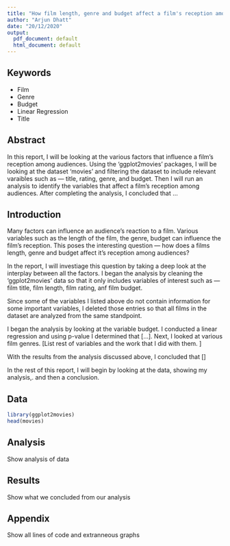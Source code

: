 ```yaml
---
title: "How film length, genre and budget affect a film's reception among audiences"
author: "Arjun Dhatt"
date: "20/12/2020"
output:
  pdf_document: default
  html_document: default
---
```


## Keywords 

- Film
- Genre
- Budget
- Linear Regression 
- Title 

## Abstract

In this report, I will be looking at the various factors that influence a film's reception among audiences. Using the 'ggplot2movies' packages, I will be looking at the dataset 'movies' and filtering the dataset to include relevant varaibles such as — title, rating, genre, and budget. Then I will run an analysis to identify the variables that affect a film's reception among audiences. After completing the analysis, I concluded that ... 

## Introduction 

Many factors can influence an audience's reaction to a film. Various variables such as the length of the film, the genre, budget can influence the film's reception. This poses the interesting question — how does a films length, genre and budget affect it's reception among audiences?

In the report, I will investiage this question by taking a deep look at the interplay between all the factors. I began the analysis by cleaning the 'ggplot2movies' data so that it only includes variables of interest such as — film title, film length, film rating, anf film budget. 

Since some of the variables I listed above do not contain information for some important variables, I deleted those entries so that all films in the dataset are analyzed from the same standpoint. 

I began the analysis by looking at the variable budget. I conducted a linear regression and using p-value I determined that [...]. Next, I looked at various film genres. [List rest of variables and the work that I did with them. ]

With the results from the analysis discussed above, I concluded that [] 

In the rest of this report, I will begin by looking at the data, showing my analysis,. and then a conclusion. 


## Data

```r
library(ggplot2movies)
head(movies)
```

## Analysis

Show analysis of data

## Results 

Show what we concluded from our analysis 

## Appendix 

Show all lines of code and extranneous graphs




